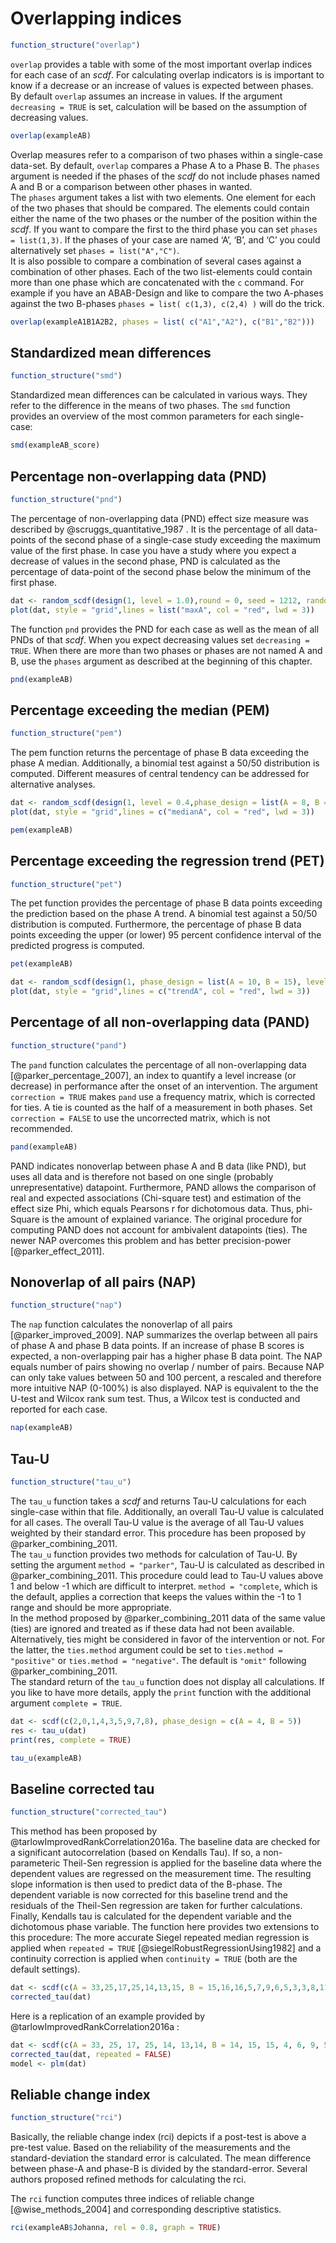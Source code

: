 # Overlapping indices

```r
function_structure("overlap")
```

`overlap` provides a table with some of the most important overlap indices for each case of an *scdf*. For calculating overlap indicators is is important to know if a decrease or an increase of values is expected between phases. By default `overlap` assumes an increase in values. If the argument `decreasing = TRUE` is set, calculation will be based on the assumption of decreasing values.

```r
overlap(exampleAB)
```

Overlap measures refer to a comparison of two phases within a single-case data-set. By default, `overlap` compares a Phase A to a Phase B. The `phases` argument is needed if the phases of the *scdf* do not include phases named A and B or a comparison between other phases in wanted.\
The `phases` argument takes a list with two elements. One element for each of the two phases that should be compared. The elements could contain either the name of the two phases or the number of the position within the *scdf*. If you want to compare the first to the third phase you can set `phases = list(1,3)`. If the phases of your case are named 'A', 'B', and 'C' you could alternatively set `phases = list("A","C")`.\
It is also possible to compare a combination of several cases against a combination of other phases. Each of the two list-elements could contain more than one phase which are concatenated with the `c` command. For example if you have an ABAB-Design and like to compare the two A-phases against the two B-phases `phases = list( c(1,3), c(2,4) )` will do the trick.

```r
overlap(exampleA1B1A2B2, phases = list( c("A1","A2"), c("B1","B2")))
```

## Standardized mean differences

```r
function_structure("smd")
```

Standardized mean differences can be calculated in various ways. They refer to the difference in the means of two phases. The `smd` function provides an overview of the most common parameters for each single-case:

```r
smd(exampleAB_score)
```

## Percentage non-overlapping data (PND)

```r
function_structure("pnd")
```

The percentage of non-overlapping data (PND) effect size measure was described by @scruggs_quantitative_1987 . It is the percentage of all data-points of the second phase of a single-case study exceeding the maximum value of the first phase. In case you have a study where you expect a decrease of values in the second phase, PND is calculated as the percentage of data-point of the second phase below the minimum of the first phase.

```r
dat <- random_scdf(design(1, level = 1.0),round = 0, seed = 1212, random.names = "male")
plot(dat, style = "grid",lines = list("maxA", col = "red", lwd = 3))
```

The function `pnd` provides the PND for each case as well as the mean of all PNDs of that *scdf*. When you expect decreasing values set `decreasing = TRUE`. When there are more than two phases or phases are not named A and B, use the `phases` argument as described at the beginning of this chapter.

```r
pnd(exampleAB)
```

## Percentage exceeding the median (PEM)

```r
function_structure("pem")
```

The pem function returns the percentage of phase B data exceeding the phase A median. Additionally, a binomial test against a 50/50 distribution is computed. Different measures of central tendency can be addressed for alternative analyses.

```r
dat <- random_scdf(design(1, level = 0.4,phase_design = list(A = 8, B = 12)), round = 0, seed = 1232, random_names = "male")
plot(dat, style = "grid",lines = c("medianA", col = "red", lwd = 3))
```

```r
pem(exampleAB)
```

## Percentage exceeding the regression trend (PET)

```r
function_structure("pet")
```

The pet function provides the percentage of phase B data points exceeding the prediction based on the phase A trend. A binomial test against a 50/50 distribution is computed. Furthermore, the percentage of phase B data points exceeding the upper (or lower) 95 percent confidence interval of the predicted progress is computed.

```r
pet(exampleAB)
```

```r
dat <- random_scdf(design(1, phase_design = list(A = 10, B = 15), level = 0.4),round = 0, seed = 9871, random_names = "female")
plot(dat, style = "grid",lines = c("trendA", col = "red", lwd = 3))
```

## Percentage of all non-overlapping data (PAND)

```r
function_structure("pand")
```

The `pand` function calculates the percentage of all non-overlapping data [@parker_percentage_2007], an index to quantify a level increase (or decrease) in performance after the onset of an intervention. The argument `correction = TRUE` makes `pand` use a frequency matrix, which is corrected for ties. A tie is counted as the half of a measurement in both phases. Set `correction = FALSE` to use the uncorrected matrix, which is not recommended.

```r
pand(exampleAB)
```

PAND indicates nonoverlap between phase A and B data (like PND), but uses all data and is therefore not based on one single (probably unrepresentative) datapoint. Furthermore, PAND allows the comparison of real and expected associations (Chi-square test) and estimation of the effect size Phi, which equals Pearsons r for dichotomous data. Thus, phi-Square is the amount of explained variance. The original procedure for computing PAND does not account for ambivalent datapoints (ties). The newer NAP overcomes this problem and has better precision-power [@parker_effect_2011].

## Nonoverlap of all pairs (NAP)

```r
function_structure("nap")
```

The `nap` function calculates the nonoverlap of all pairs [@parker_improved_2009]. NAP summarizes the overlap between all pairs of phase A and phase B data points. If an increase of phase B scores is expected, a non-overlapping pair has a higher phase B data point. The NAP equals number of pairs showing no overlap / number of pairs. Because NAP can only take values between 50 and 100 percent, a rescaled and therefore more intuitive NAP (0-100%) is also displayed. NAP is equivalent to the the U-test and Wilcox rank sum test. Thus, a Wilcox test is conducted and reported for each case.

```r
nap(exampleAB)
```

## Tau-U

```r
function_structure("tau_u")
```

The `tau_u` function takes a *scdf* and returns Tau-U calculations for each single-case within that file. Additionally, an overall Tau-U value is calculated for all cases. The overall Tau-U value is the average of all Tau-U values weighted by their standard error. This procedure has been proposed by @parker_combining_2011.\
The `tau_u` function provides two methods for calculation of Tau-U. By setting the argument `method = "parker"`, Tau-U is calculated as described in @parker_combining_2011. This procedure could lead to Tau-U values above 1 and below -1 which are difficult to interpret. `method = "complete`, which is the default, applies a correction that keeps the values within the -1 to 1 range and should be more appropriate.\
In the method proposed by @parker_combining_2011 data of the same value (ties) are ignored and treated as if these data had not been available. Alternatively, ties might be considered in favor of the intervention or not. For the latter, the `ties.method` argument could be set to `ties.method = "positive"` or `ties.method = "negative"`. The default is `"omit"` following @parker_combining_2011.\
The standard return of the `tau_u` function does not display all calculations. If you like to have more details, apply the `print` function with the additional argument `complete = TRUE`.

```r
dat <- scdf(c(2,0,1,4,3,5,9,7,8), phase_design = c(A = 4, B = 5))
res <- tau_u(dat)
print(res, complete = TRUE)

```

```r
tau_u(exampleAB)
```

## Baseline corrected tau

```r
function_structure("corrected_tau")
```

This method has been proposed by @tarlowImprovedRankCorrelation2016a. The baseline data are checked for a significant autocorrelation (based on Kendalls Tau). If so, a non-parameteric Theil-Sen regression is applied for the baseline data where the dependent values are regressed on the measurement time. The resulting slope information is then used to predict data of the B-phase. The dependent variable is now corrected for this baseline trend and the residuals of the Theil-Sen regression are taken for further calculations. Finally, Kendalls tau is calculated for the dependent variable and the dichotomous phase variable. The function here provides two extensions to this procedure: The more accurate Siegel repeated median regression is applied when `repeated = TRUE` [@siegelRobustRegressionUsing1982] and a continuity correction is applied when `continuity = TRUE` (both are the default settings).

```r
dat <- scdf(c(A = 33,25,17,25,14,13,15, B = 15,16,16,5,7,9,6,5,3,3,8,11,7))
corrected_tau(dat)
```

Here is a replication of an example provided by @tarlowImprovedRankCorrelation2016a :

```r

dat <- scdf(c(A = 33, 25, 17, 25, 14, 13,14, B = 14, 15, 15, 4, 6, 9, 5 ,4 ,2 ,2 ,8, 11 ,7))
corrected_tau(dat, repeated = FALSE)
model <- plm(dat)

```

## Reliable change index

```r
function_structure("rci")
```

Basically, the reliable change index (rci) depicts if a post-test is above a pre-test value. Based on the reliability of the measurements and the standard-deviation the standard error is calculated. The mean difference between phase-A and phase-B is divided by the standard-error. Several authors proposed refined methods for calculating the rci.

The `rci` function computes three indices of reliable change [@wise_methods_2004] and corresponding descriptive statistics.

```r
rci(exampleAB$Johanna, rel = 0.8, graph = TRUE)
```
